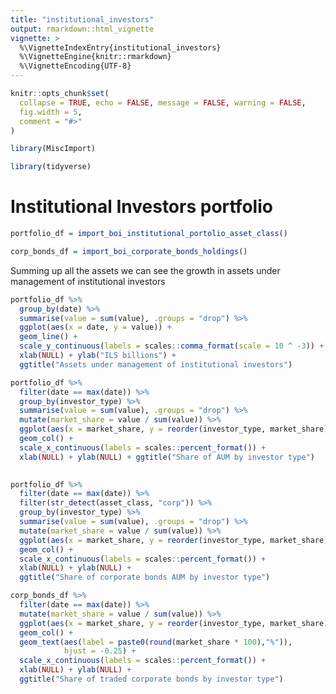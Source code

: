 ```yaml
---
title: "institutional_investors"
output: rmarkdown::html_vignette
vignette: >
  %\VignetteIndexEntry{institutional_investors}
  %\VignetteEngine{knitr::rmarkdown}
  %\VignetteEncoding{UTF-8}
---
```


```r
knitr::opts_chunk$set(
  collapse = TRUE, echo = FALSE, message = FALSE, warning = FALSE,
  fig.width = 5,
  comment = "#>"
)
```

```r

library(MiscImport)

library(tidyverse)
```

# Institutional Investors portfolio

```r

portfolio_df = import_boi_institutional_portolio_asset_class()

corp_bonds_df = import_boi_corporate_bonds_holdings()

```

Summing up all the assets we can see the growth in assets under management of institutional investors

```r

portfolio_df %>% 
  group_by(date) %>% 
  summarise(value = sum(value), .groups = "drop") %>% 
  ggplot(aes(x = date, y = value)) + 
  geom_line() + 
  scale_y_continuous(labels = scales::comma_format(scale = 10 ^ -3)) + 
  xlab(NULL) + ylab("ILS billions") + 
  ggtitle("Assets under management of institutional investors")

```

```r

portfolio_df %>% 
  filter(date == max(date)) %>% 
  group_by(investor_type) %>% 
  summarise(value = sum(value), .groups = "drop") %>% 
  mutate(market_share = value / sum(value)) %>% 
  ggplot(aes(x = market_share, y = reorder(investor_type, market_share))) + 
  geom_col() + 
  scale_x_continuous(labels = scales::percent_format()) + 
  xlab(NULL) + ylab(NULL) + ggtitle("Share of AUM by investor type")
  

```

```r

portfolio_df %>% 
  filter(date == max(date)) %>% 
  filter(str_detect(asset_class, "corp")) %>% 
  group_by(investor_type) %>% 
  summarise(value = sum(value), .groups = "drop") %>% 
  mutate(market_share = value / sum(value)) %>% 
  ggplot(aes(x = market_share, y = reorder(investor_type, market_share))) + 
  geom_col() + 
  scale_x_continuous(labels = scales::percent_format()) + 
  xlab(NULL) + ylab(NULL) + 
  ggtitle("Share of corporate bonds AUM by investor type")

```


```r

corp_bonds_df %>% 
  filter(date == max(date)) %>% 
  mutate(market_share = value / sum(value)) %>% 
  ggplot(aes(x = market_share, y = reorder(investor_type, market_share))) + 
  geom_col() + 
  geom_text(aes(label = paste0(round(market_share * 100),"%")),
            hjust = -0.25) + 
  scale_x_continuous(labels = scales::percent_format()) + 
  xlab(NULL) + ylab(NULL) + 
  ggtitle("Share of traded corporate bonds by investor type")


```

